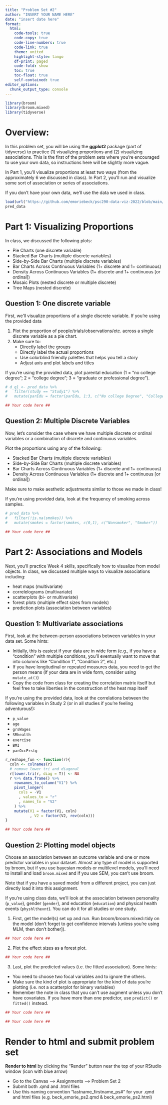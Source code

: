 ```yaml
---
title: "Problem Set #2"
author: "INSERT YOUR NAME HERE"
date: "insert date here"
format: 
  html:
    code-tools: true
    code-copy: true
    code-line-numbers: true
    code-link: true
    theme: united
    highlight-style: tango
    df-print: paged
    code-fold: show
    toc: true
    toc-float: true
    self-contained: true
editor_options: 
  chunk_output_type: console
---
```


```r
library(broom)
library(broom.mixed)
library(tidyverse)
```

# Overview:

In this problem set, you will be using the **ggplot2** package (part of tidyverse) to practice (1) visualizing proportions and (2) visualizing associations. This is the first of the problem sets where you're encouraged to use your own data, so instructions here will be slightly more vague. 

In Part 1, you'll visualize proportions at least two ways (from the approximately 6 we discussed in class). In Part 2, you'll run and visualize some sort of association or series of associations.

If you don't have your own data, we'll use the data we used in class. 

```r
load(url("https://github.com/emoriebeck/psc290-data-viz-2022/blob/main/04-week4-associations/04-data/week4-data.RData?raw=true"))
pred_data
```

# Part 1: Visualizing Proportions 

In class, we discussed the following plots: 

-   Pie Charts (one discrete variable)
-   Stacked Bar Charts (multiple discrete variables)
-   Side-by-Side Bar Charts (multiple discrete variables)
-   Bar Charts Across Continuous Variables (1+ discrete and 1+ continuous)
-   Density Across Continuous Variables (1+ discrete and 1+ continuous [or ordinal])
-   Mosaic Plots (nested discrete or multiple discrete)
-   Tree Maps (nested discrete)

## Question 1: One discrete variable 

First, we'll visualize proportions of a single discrete variable. If you're using the provided data

1.    Plot the proportion of people/trials/observations/etc. across a single discrete variable as a pie chart. 
2.    Make sure to: 
      + Directly label the groups 
      + Directly label the actual proportions 
      + Use colorblind friendly palettes that helps you tell a story 
      + Adjust axis and plot labels and titles 
      
If you're using the provided data, plot parental education (1 = "no college degree"; 2 = "college degree"; 3 = "graduate or professional degree"). 

```r
# d_q1 <- pred_data %>%
#   filter(study == "Study1") %>%
#   mutate(parEdu = factor(parEdu, 1:3, c("No college Degree", "College Degree", "Graduate Degree"))) 

## Your code here ##
```

## Question 2: Multiple Discrete Variables

Now, let's consider the case where we have multiple discrete or ordinal variables or a combination of discrete and continuous variables. 

Plot the proportions using any of the following: 

-   Stacked Bar Charts (multiple discrete variables)
-   Side-by-Side Bar Charts (multiple discrete variables)
-   Bar Charts Across Continuous Variables (1+ discrete and 1+ continuous)
-   Density Across Continuous Variables (1+ discrete and 1+ continuous [or ordinal])

Make sure to make aesthetic adjustments similar to those we made in class!

If you're using provided data, look at the frequency of smoking across samples.  

```r
# pred_data %>%
#   filter(!is.na(smokes)) %>%
#   mutate(smokes = factor(smokes, c(0,1), c("Nonsmoker", "Smoker"))
  
## Your code here ##
```

# Part 2: Associations and Models 
Next, you'll practice Week 4 skills, specifically how to visualize from model objects. In class, we discussed multiple ways to visualize associations including: 

-   heat maps (multivariate)
-   correlelograms (multivariate) 
-   scatterplots (bi- or multivariate) 
-   forest plots (multiple effect sizes from models)
-   prediction plots (association between variables)

## Question 1: Multivariate associations 

First, look at the between-person associations between variables in your data set. Some hints: 

- Initially, this is easiest if your data are in wide form (e.g., if you have a "condition" with multiple conditions, you'll eventually want to move that into columns like "Condition 1", "Condition 2", etc.) 
- If you have longitudinal or repeated measures data, you need to get the person means (if your data are in wide form, consider using `mutate_at()`) 
- Copy the code from class for creating the correlation matrix itself but feel free to take liberties in the construction of the heat map itself 

If you're using the provided data, look at the correlations between the following variables in Study 2 (or in all studies if you're feeling adventurous!): 

- `p_value`
- `age`
- `grsWages` 
- `SRhealth`
- `exercise`
- `BMI` 
- `parOccPrstg`

```r
r_reshape_fun <- function(r){
  coln <- colnames(r)
  # remove lower tri and diagonal
  r[lower.tri(r, diag = T)] <- NA
  r %>% data.frame() %>%
    rownames_to_column("V1") %>%
    pivot_longer(
      cols = -V1
      , values_to = "r"
      , names_to = "V2"
    ) %>%
    mutate(V1 = factor(V1, coln)
           , V2 = factor(V2, rev(coln)))
}

## Your code here ##

```


## Question 2: Plotting model objects 

Choose an association between an outcome variable and one or more predictor variables in your dataset. Almost any type of model is supported by broom, but if you use bayesian models or multilevel models, you'll need to install and load `broom.mixed` and if you use SEM, you can't use broom. 

Note that if you have a saved model from a different project, you can just directly load it into this assignment. 

If you're using class data, we'll look at the association between personality (`p_value`), gender (`gender`), and education (`education`) and physical health events (`physhlthevnt`). You can do it for all studies or one study. 

1. First, get the model(s) set up and run. Run broom/broom.mixed::tidy on the model (don't forget to get confidence intervals [unless you're using MLM, then don't bother]). 

```r
## Your code here ##
```

2. Plot the effect sizes as a forest plot. 

```r
## Your code here ##
```


3. Last, plot the predicted values (i.e. the fitted association). Some hints: 

- You need to choose two focal variables and to ignore the others. 
- Make sure the kind of plot is appropriate for the kind of data you're plotting (i.e. not a scatterplot for binary variables) 
- Remember the note in class that you can't use augment unless you don't have covariates. If you have more than one predictor, use `predict()` or `fitted()` instead. 

```r
## Your code here ##
```

```r
## Your code here ##
```


# Render to html and submit problem set

**Render to html** by clicking the "Render" button near the top of your RStudio window (icon with blue arrow)

-   Go to the Canvas --\> Assignments --\> Problem Set 2
-   Submit both .qmd and .html files\
-   Use this naming convention "lastname_firstname_ps#" for your .qmd and html files (e.g. beck_emorie_ps2.qmd & beck_emorie_ps2.html)

